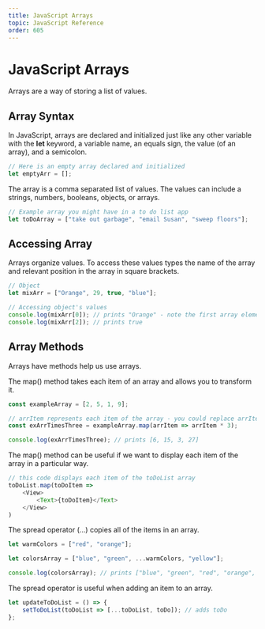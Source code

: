 ```yaml
---
title: JavaScript Arrays
topic: JavaScript Reference
order: 605
---
```


# JavaScript Arrays

Arrays are a way of storing a list of values.

## Array Syntax

In JavaScript, arrays are declared and initialized just like any other variable with the **let** keyword, a variable name, an equals sign, the value (of an array), and a semicolon.

```js
// Here is an empty array declared and initialized
let emptyArr = [];
```

The array is a comma separated list of values.
The values can include a strings, numbers, booleans, objects, or arrays.

```js
// Example array you might have in a to do list app
let toDoArray = ["take out garbage", "email Susan", "sweep floors"];
```

## Accessing Array

Arrays organize values. 
To access these values types the name of the array and relevant position in the array in square brackets.

```js
// Object
let mixArr = ["Orange", 29, true, "blue"];

// Accessing object's values
console.log(mixArr[0]); // prints "Orange" - note the first array element has an index of 0
console.log(mixArr[2]); // prints true
```

## Array Methods

Arrays have methods help us use arrays.

The map() method takes each item of an array and allows you to transform it.

```js
const exampleArray = [2, 5, 1, 9];

// arrItem represents each item of the array - you could replace arrItem with any valid variable name
const exArrTimesThree = exampleArray.map(arrItem => arrItem * 3);

console.log(exArrTimesThree); // prints [6, 15, 3, 27]
```

The map() method can be useful if we want to display each item of the array in a particular way.

```js
// this code displays each item of the toDoList array
toDoList.map(toDoItem => 
    <View>
        <Text>{toDoItem}</Text>
    </View>
)
```

The spread operator (...) copies all of the items in an array.

```js
let warmColors = ["red", "orange"];

let colorsArray = ["blue", "green", ...warmColors, "yellow"];

console.log(colorsArray); // prints ["blue", "green", "red", "orange", "yellow"]
```

The spread operator is useful when adding an item to an array.

```js
let updateToDoList = () => {
    setToDoList(toDoList => [...toDoList, toDo]); // adds toDo
};
```